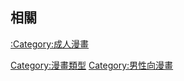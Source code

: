 == 相關 ==
[[:Category:成人漫畫|:Category:成人漫畫]]
[[Category:漫畫類型|Category:漫畫類型]]
[[Category:男性向漫畫|Category:男性向漫畫]]